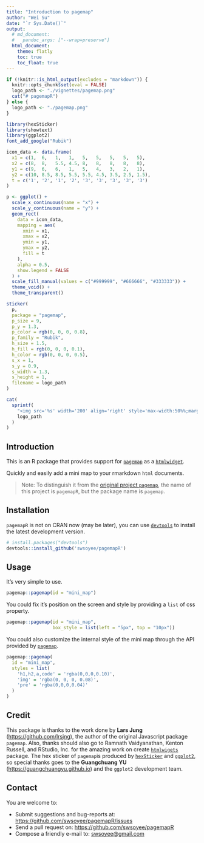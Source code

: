 ```yaml
---
title: "Introduction to pagemap"
author: "Wei Su"
date: "`r Sys.Date()`"
output:
  # md_document:
  #   pandoc_args: ["--wrap=preserve"]
  html_document:
    theme: flatly
    toc: true
    toc_float: true
---
```


<!--
%\VignetteEngine{knitr::rmarkdown}
%\VignetteIndexEntry{Introduction to pagemap}
-->

```r
if (!knitr::is_html_output(excludes = "markdown")) {
  knitr::opts_chunk$set(eval = FALSE)
  logo_path <- "./vignettes/pagemap.png"
  cat("# pagemapR")
} else {
  logo_path <- "./pagemap.png"
}
```

```r
library(hexSticker)
library(showtext)
library(ggplot2)
font_add_google("Rubik")

icon_data <- data.frame(
  x1 = c(1,  6,   1,   1,   5,   5,   5,   5,   5),
  x2 = c(8,  8,   5.5, 4.5, 8,   8,   8,   8,   8),
  y1 = c(9,  6,   6,   1,   5,   4,   3,   2,   1),
  y2 = c(10, 8.5, 8.5, 5.5, 5.5, 4.5, 3.5, 2.5, 1.5),
  t = c('1', '2', '1', '2', '3', '3', '3', '3', '3')
)

p <- ggplot() +
  scale_x_continuous(name = "x") +
  scale_y_continuous(name = "y") +
  geom_rect(
    data = icon_data,
    mapping = aes(
      xmin = x1,
      xmax = x2,
      ymin = y1,
      ymax = y2,
      fill = t
    ),
    alpha = 0.5,
    show.legend = FALSE
  ) +
  scale_fill_manual(values = c("#999999", "#666666", "#333333")) +
  theme_void() +
  theme_transparent()

sticker(
  p,
  package = "pagemap",
  p_size = 9,
  p_y = 1.3,
  p_color = rgb(0, 0, 0, 0.8),
  p_family = "Rubik",
  h_size = 1.5,
  h_fill = rgb(0, 0, 0, 0.1),
  h_color = rgb(0, 0, 0, 0.5),
  s_x = 1,
  s_y = 0.9,
  s_width = 1.3,
  s_height = 1,
  filename = logo_path
)
```

```r
cat(
  sprintf(
    "<img src='%s' width='200' align='right' style='max-width:50%%;margin-left:20px;'>",
    logo_path
  )
)
```

## Introduction

This is an R package that provides support for [`pagemap`](https://larsjung.de/pagemap/) as a [`htmlwidget`](http://htmlwidgets.org/).

Quickly and easily add a mini map to your rmarkdown `html` documents.

> Note: To distinguish it from the [original project `pagemap`](https://larsjung.de/pagemap/), the name of this project is `pagemapR`, but the package name is `pagemap`.


## Installation

`pagemapR` is not on CRAN now (may be later), you can use [`devtools`](https://www.r-project.org/nosvn/pandoc/devtools.html) to install the latest development version.

```r
# install.packages("devtools")
devtools::install_github('swsoyee/pagemapR')
```

## Usage

It's very simple to use.

```r
pagemap::pagemap(id = "mini_map")
```

You could fix it's position on the screen and style by providing a `list` of css property.

```r
pagemap::pagemap(id = "mini_map",
                 box_style = list(left = "5px", top = "10px"))
```

You could also customize the internal style of the mini map through the API provided by [`pagemap`](https://larsjung.de/pagemap/).

```r
pagemap::pagemap(
  id = "mini_map",
  styles = list(
    'h1,h2,a,code' = 'rgba(0,0,0,0.10)',
    'img' = 'rgba(0, 0, 0, 0.08)',
    'pre' = 'rgba(0,0,0,0.04)'
  )
)
```

## Credit

This package is thanks to the work done by **Lars Jung** (<https://github.com/lrsjng>), the author of the original Javascript package `pagemap`. Also, thanks should also go to Ramnath Vaidyanathan, Kenton Russell, and RStudio, Inc. for the amazing work on create [`htmlwigets`](https://www.htmlwidgets.org/) package. The hex sticker of `pagemap`is produced by [`hexSticker`](https://github.com/GuangchuangYu/hexSticker) and [`ggplot2`](https://ggplot2.tidyverse.org/), so special thanks goes to the **Guangchuang YU** (<https://guangchuangyu.github.io>) and the `ggplot2` development team.

## Contact

You are welcome to:

* Submit suggestions and bug-reports at: 
  <https://github.com/swsoyee/pagemapR/issues>
* Send a pull request on: <https://github.com/swsoyee/pagemapR>
* Compose a friendly e-mail to: <swsoyee@gmail.com>
